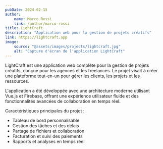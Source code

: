 ```yaml
---
pubDate: 2024-02-15
author:
    name: Marco Rossi
    link: /author/marco-rossi
title: LightCraft
description: "Application web pour la gestion de projets créatifs"
link: https://lightcraft.app
image:
    source: "@assets/images/projects/lightcraft.jpg"
    alt: "Capture d'écran de l'application LightCraft"
---
```


LightCraft est une application web complète pour la gestion de projets créatifs, conçue pour les agences et les freelances. Le projet visait à créer une plateforme tout-en-un pour gérer les clients, les projets et les ressources.

L'application a été développée avec une architecture moderne utilisant Vue.js et Firebase, offrant une expérience utilisateur fluide et des fonctionnalités avancées de collaboration en temps réel.

Caractéristiques principales du projet :
- Tableau de bord personnalisable
- Gestion des tâches et des délais
- Partage de fichiers et collaboration
- Facturation et suivi des paiements
- Rapports et analyses en temps réel 